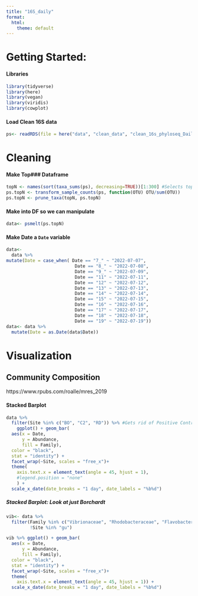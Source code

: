 ```yaml
---
title: "16S_daily"
format:
  html:
    theme: default
---
```


# Getting Started:

#### Libraries

```r
library(tidyverse)
library(here)
library(vegan)
library(viridis)
library(cowplot)
```

#### Load Clean 16S data

```r
ps<- readRDS(file = here("data", "clean_data", "clean_16s_phyloseq_Daily.rds"))
```

# Cleaning

#### Make Top### Dataframe

```r
topN <- names(sort(taxa_sums(ps), decreasing=TRUE))[1:300] #Selects top N to look at
ps.topN <- transform_sample_counts(ps, function(OTU) OTU/sum(OTU))
ps.topN <- prune_taxa(topN, ps.topN)
```

#### Make into DF so we can manipulate

```r
data<- psmelt(ps.topN)
```

#### Make Date a `Date` variable

```r
data<-
  data %>%
mutate(Date = case_when( Date == "7_" ~ "2022-07-07",
                          Date == "8_" ~ "2022-07-08",
                          Date == "9_" ~ "2022-07-09",
                          Date == "11" ~ "2022-07-11",
                          Date == "12" ~ "2022-07-12",
                          Date == "13" ~ "2022-07-13",
                          Date == "14" ~ "2022-07-14",
                          Date == "15" ~ "2022-07-15",
                          Date == "16" ~ "2022-07-16",
                          Date == "17" ~ "2022-07-17",
                          Date == "18" ~ "2022-07-18",
                          Date == "19" ~ "2022-07-19")) 
data<- data %>%
  mutate(Date = as.Date(data$Date))
```

# Visualization

## Community Composition

https://www.rpubs.com/roalle/mres_2019

#### Stacked Barplot

```r
data %>% 
  filter(Site %in% c("BO", "C2", "RD")) %>% #Gets rid of Positive Controls
    ggplot() + geom_bar(
  aes(x = Date,
      y = Abundance,
      fill = Family),
  color = "black",
  stat = "identity") +
  facet_wrap(~Site, scales = "free_x")+
  theme(
    axis.text.x = element_text(angle = 45, hjust = 1),
    #legend.position = "none"
    ) +
  scale_x_date(date_breaks = "1 day", date_labels = "%b%d") 
```

##### Stacked Barplot: Look at just Borchardt

```r
vib<- data %>% 
  filter(Family %in% c("Vibrionaceae", "Rhodobacteraceae", "Flavobacteriaceae", "Cryomorphaceae"),
         !Site %in% "gu") 

vib %>% ggplot() + geom_bar(
  aes(x = Date,
      y = Abundance,
      fill = Family),
  color = "black",
  stat = "identity") +
  facet_wrap(~Site, scales = "free_x")+
  theme(
    axis.text.x = element_text(angle = 45, hjust = 1)) +
  scale_x_date(date_breaks = "1 day", date_labels = "%b%d") 
```

## 
